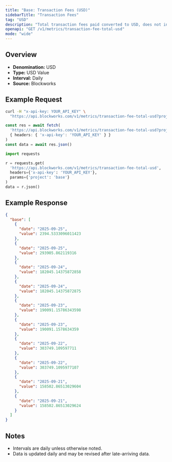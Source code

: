 ```yaml
---
title: "Base: Transaction Fees (USD)"
sidebarTitle: "Transaction Fees"
tag: "USD"
description: "Total transaction fees paid converted to USD, does not include out-of-protocol tips or additional sources of revenue"
openapi: "GET /v1/metrics/transaction-fee-total-usd"
mode: "wide"
---
```


## Overview

- **Denomination:** USD
- **Type:** USD Value
- **Interval:** Daily
- **Source:** Blockworks

## Example Request

<CodeGroup>

```bash cURL
curl -H "x-api-key: YOUR_API_KEY" \
  "https://api.blockworks.com/v1/metrics/transaction-fee-total-usd?project=base"
```

```typescript TypeScript
const res = await fetch(
  'https://api.blockworks.com/v1/metrics/transaction-fee-total-usd?project=base',
  { headers: { 'x-api-key': 'YOUR_API_KEY' } }
)
const data = await res.json()
```

```python Python
import requests

r = requests.get(
  'https://api.blockworks.com/v1/metrics/transaction-fee-total-usd',
  headers={'x-api-key': 'YOUR_API_KEY'},
  params={'project': 'base'}
)
data = r.json()
```

</CodeGroup>

## Example Response

```json
{
  "base": [
    {
      "date": "2025-09-25",
      "value": 2394.5333096011423
    },
    {
      "date": "2025-09-25",
      "value": 293905.862119316
    },
    {
      "date": "2025-09-24",
      "value": 182045.14375872858
    },
    {
      "date": "2025-09-24",
      "value": 182045.14375872875
    },
    {
      "date": "2025-09-23",
      "value": 190091.15786343598
    },
    {
      "date": "2025-09-23",
      "value": 190091.1578634359
    },
    {
      "date": "2025-09-22",
      "value": 303749.109597711
    },
    {
      "date": "2025-09-22",
      "value": 303749.1095977107
    },
    {
      "date": "2025-09-21",
      "value": 158502.86513029604
    },
    {
      "date": "2025-09-21",
      "value": 158502.86513029624
    }
  ]
}
```

## Notes
- Intervals are daily unless otherwise noted.
- Data is updated daily and may be revised after late-arriving data.